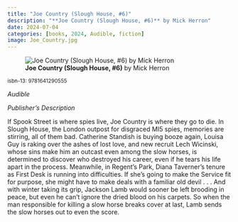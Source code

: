 ```yaml
---
title: "Joe Country (Slough House, #6)"
description: "**Joe Country (Slough House, #6)** by Mick Herron"
date: 2024-07-04
categories: [books, 2024, Audible, fiction]
image: Joe_Country.jpg
---
```

![**Joe Country (Slough House, #6)** by Mick Herron](Joe_Country.jpg){fig-align="left"}

<sup>isbn-13: 9781641290555</sup>

*Audible*

*Publisher's Description*

If Spook Street is where spies live, Joe Country is where they go to die.
In Slough House, the London outpost for disgraced MI5 spies, memories are
stirring, all of them bad. Catherine Standish is buying booze again, Louisa
Guy is raking over the ashes of lost love, and new recruit Lech Wicinski,
whose sins make him an outcast even among the slow horses, is determined to
discover who destroyed his career, even if he tears his life apart in the
process. Meanwhile, in Regent's Park, Diana Taverner's tenure as First Desk
is running into difficulties. If she's going to make the Service fit for
purpose, she might have to make deals with a familiar old devil . . . And
with winter taking its grip, Jackson Lamb would sooner be left brooding in
peace, but even he can't ignore the dried blood on his carpets. So when the
man responsible for killing a slow horse breaks cover at last, Lamb sends
the slow horses out to even the score.